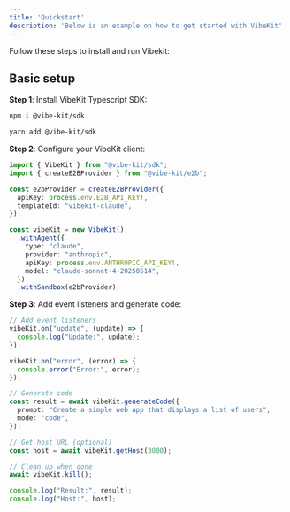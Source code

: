 ```yaml
---
title: 'Quickstart'
description: 'Below is an example on how to get started with VibeKit'
---
```

Follow these steps to install and run Vibekit:


## Basic setup

**Step 1**: Install VibeKit Typescript SDK:

<CodeGroup>

  ```bash npm
  npm i @vibe-kit/sdk
  ```

```bash yarn
yarn add @vibe-kit/sdk
```

</CodeGroup>

**Step 2**: Configure your VibeKit client:

```typescript
import { VibeKit } from "@vibe-kit/sdk";
import { createE2BProvider } from "@vibe-kit/e2b";

const e2bProvider = createE2BProvider({
  apiKey: process.env.E2B_API_KEY!,
  templateId: "vibekit-claude",
});

const vibeKit = new VibeKit()
  .withAgent({
    type: "claude",
    provider: "anthropic",
    apiKey: process.env.ANTHROPIC_API_KEY!,
    model: "claude-sonnet-4-20250514",
  })
  .withSandbox(e2bProvider);

```

**Step 3**: Add event listeners and generate code:

```typescript
// Add event listeners
vibeKit.on("update", (update) => {
  console.log("Update:", update);
});

vibeKit.on("error", (error) => {
  console.error("Error:", error);
});

// Generate code
const result = await vibeKit.generateCode({
  prompt: "Create a simple web app that displays a list of users",
  mode: "code",
});

// Get host URL (optional)
const host = await vibeKit.getHost(3000);

// Clean up when done
await vibeKit.kill();

console.log("Result:", result);
console.log("Host:", host);

```
